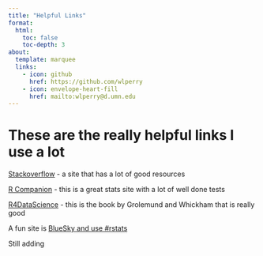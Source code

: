 ```yaml
---
title: "Helpful Links"
format: 
  html:
    toc: false
    toc-depth: 3
about:
  template: marquee
  links:
    - icon: github
      href: https://github.com/wlperry
    - icon: envelope-heart-fill
      href: mailto:wlperry@d.umn.edu
---
```


# These are the really helpful links I use a lot

[Stackoverflow](https://stackoverflow.com/) - a site that has a lot of good resources

[R Companion](https://rcompanion.org/handbook/) - this is a great stats site with a lot of well done tests

[R4DataScience](https://r4ds.hadley.nz/) - this is the book by Grolemund and Whickham that is really good

A fun site is [BlueSky and use #rstats](https://bsky.app/search?q=%23rstats)

Still adding

